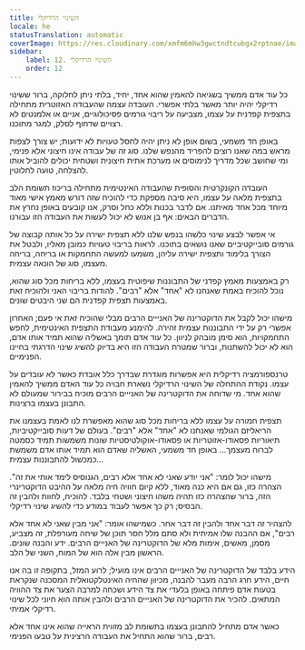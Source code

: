 ```yaml
---
title: השינוי הרדיקלי
locale: he
statusTranslation: automatic
coverImage: https://res.cloudinary.com/xmfm6mhw3gwctndtcubgx2rptnae/image/upload/v1740468922/small_cover_tratado_de_psicologia_revolucionaria_a4c0dca4e0.webp
sidebar:
    label: 12. השינוי הרדיקלי
    order: 12
---
```

כל עוד אדם ממשיך בשגיאה להאמין שהוא אחד, יחיד, בלתי ניתן לחלוקה, ברור ששינוי רדיקלי יהיה יותר מאשר בלתי אפשרי. העובדה עצמה שהעבודה האזוטרית מתחילה בתצפית קפדנית על עצמו, מצביעה על ריבוי גורמים פסיכולוגיים, אניים או אלמנטים לא רצויים שדחוף לסלק, למגר מתוכנו.

באופן חד משמעי, בשום אופן לא ניתן יהיה לחסל טעויות לא ידועות; יש צורך לצפות מראש במה שאנו רוצים להפריד מהנפש שלנו. סוג זה של עבודה אינו חיצוני אלא פנימי, ומי שחושב שכל מדריך לנימוסים או מערכת אתית חיצונית ושטחית יכולים להוביל אותו להצלחה, טועה לחלוטין.

העובדה הקונקרטית והסופית שהעבודה האינטימית מתחילה בריכוז תשומת הלב בתצפית מלאה על עצמו, היא סיבה מספקת כדי להוכיח שזה דורש מאמץ אישי מאוד מיוחד מכל אחד מאיתנו. אם לדבר בכנות וללא כחל וסרק, אנו קובעים באופן נחרץ את הדברים הבאים: אף בן אנוש לא יכול לעשות את העבודה הזו עבורנו.

אי אפשר לבצע שינוי כלשהו בנפש שלנו ללא תצפית ישירה על כל אותה קבוצה של גורמים סובייקטיביים שאנו נושאים בתוכנו. לראות בריבוי טעויות כמובן מאליו, ולבטל את הצורך בלימוד ותצפית ישירה עליהן, משמעו למעשה התחמקות או בריחה, בריחה מעצמו, סוג של הונאה עצמית.

רק באמצעות מאמץ קפדני של התבוננות שיפוטית בעצמו, ללא בריחות מכל סוג שהוא, נוכל להוכיח באמת שאנחנו לא "אחד" אלא "רבים". להודות בריבוי האני ולהוכיח זאת באמצעות תצפית קפדנית הם שני היבטים שונים.

מישהו יכול לקבל את הדוקטרינה של האנייים הרבים מבלי שהוכיח זאת אי פעם; האחרון אפשרי רק על ידי התבוננות עצמית זהירה. להימנע מעבודת התצפית האינטימית, לחפש התחמקויות, הוא סימן מובהק לניוון. כל עוד אדם תומך באשליה שהוא תמיד אותו אדם, הוא לא יכול להשתנות, וברור שמטרת העבודה הזו היא בדיוק להשיג שינוי הדרגתי בחיינו הפנימיים.

טרנספורמציה רדיקלית היא אפשרות מוגדרת שבדרך כלל אובדת כאשר לא עובדים על עצמו. נקודת ההתחלה של השינוי הרדיקלי נשארת חבויה כל עוד האדם ממשיך להאמין שהוא אחד. מי שדוחה את הדוקטרינה של האנייים הרבים מוכיח בבירור שמעולם לא התבונן בעצמו ברצינות.

תצפית חמורה על עצמו ללא בריחות מכל סוג שהוא מאפשרת לנו לאמת בעצמנו את הריאליזם הגולמי שאנחנו לא "אחד" אלא "רבים". בעולם של דעות סובייקטיביות, תיאוריות פסאודו-אזוטריות או פסאודו-אוקולטיסטיות שונות משמשות תמיד כסמטה לברוח מעצמך... באופן חד משמעי, האשליה שאדם הוא תמיד אותו אדם משמשת כמכשול להתבוננות עצמית...

מישהו יכול לומר: "אני יודע שאני לא אחד אלא רבים, הגנוסיס לימד אותי את זה". הצהרה כזו, גם אם היא כנה מאוד, ללא קיום חוויה חיה מלאה על ההיבט הדוקטרינרי הזה, ברור שהצהרה כזו תהיה משהו חיצוני ושטחי בלבד. להוכיח, לחוות ולהבין זה הבסיס; רק כך אפשר לעבוד במודע כדי להשיג שינוי רדיקלי.

להצהיר זה דבר אחד ולהבין זה דבר אחר. כשמישהו אומר: "אני מבין שאני לא אחד אלא רבים", אם ההבנה שלו אמיתית ולא סתם מלל חסר תוכן של שיחה מעורפלת, זה מצביע, מסמן, מאשים, אימות מלא של הדוקטרינה של האנייים הרבים. ידע והבנה שונים. הראשון מבין אלה הוא של המוח, השני של הלב.

הידע בלבד של הדוקטרינה של האנייים הרבים אינו מועיל; לרוע המזל, בתקופה זו בה אנו חיים, הידע חרג הרבה מעבר להבנה, מכיוון שהחיה האינטלקטואלית המסכנה שנקראת בטעות אדם פיתחה באופן בלעדי את צד הידע ושכחה למרבה הצער את צד ההוויה המתאים. להכיר את הדוקטרינה של האנייים הרבים ולהבין אותה הוא חיוני לכל שינוי רדיקלי אמיתי.

כאשר אדם מתחיל להתבונן בעצמו בתשומת לב מזווית הראייה שהוא אינו אחד אלא רבים, ברור שהוא התחיל את העבודה הרצינית על טבעו הפנימי.

